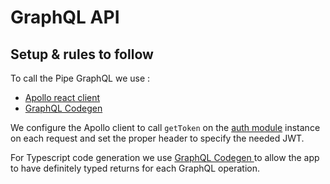 
<Chatbot />

# GraphQL API

## Setup & rules to follow

To call the Pipe GraphQL we use :

- [ Apollo react client ](https://www.apollographql.com/docs/react/)
- [ GraphQL Codegen ](https://www.graphql-code-generator.com/docs/getting-started/index)

We configure the Apollo client to call `getToken` on the [auth module](./01-authentication.md) instance on each request and set the proper header to specify the needed JWT.

For Typescript code generation we use [ GraphQL Codegen ](https://www.graphql-code-generator.com/docs/getting-started/index) to allow the app to have definitely typed returns for each GraphQL operation.
